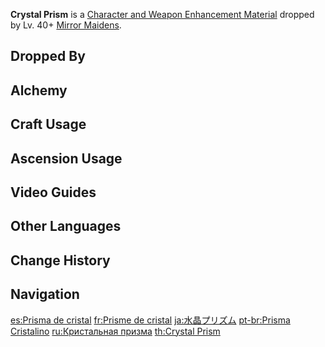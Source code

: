 {{Item Infobox
|id          = 112051
|image       = Item Crystal Prism.png
|type        = Character and Weapon Enhancement Materials
|group       = Mirror Maiden Prisms
|group2      = Elite Enemy Drops
|invCategory = Character Development Items
|quality     = 3
|description = A prism that can bend light.<br />Illusory images can be made using such prisms, giving such devices &mdash; in a manner of speaking &mdash; the power to sway human hearts.
|source1     = Dropped by Lv. 40+ [[Mirror Maiden]]s
|source2     = [[Crafting]]
}}
'''Crystal Prism''' is a [[Character and Weapon Enhancement Material]] dropped by Lv. 40+ [[Mirror Maiden]]s.

==Dropped By==
{{Dropped By|level=40}}

==Alchemy==
{{Recipe
|type = Crafting
|Dismal Prism = 3
|Mora = 25
|sort = Dismal Prism;Mora
}}

==Craft Usage==
{{Craft Usage}}

==Ascension Usage==
{{Ascension Usage}}

==Video Guides==
{{EVT
|video1=-E4AjgwihmI
|caption1=26 Mirror Maiden in 29 Minutes
}}

==Other Languages==
{{Other Languages
|en      = Crystal Prism
|zhs     = 水晶棱镜
|zhs_rm  = Shuǐjīng Léngjìng
|zht     = 水晶稜鏡
|zht_rm  = Shuǐjīng Léngjìng
|zh_tl   = Crystal Prism
|ja      = 水晶プリズム
|ja_rm   = Suishou Purizumu
|ja_tl   = Crystal Prism
|ko      = 수정 프리즘
|ko_rm   = Sujeong Peurijeum
|ko_tl   = Crystal Prism
|es      = Prisma de cristal
|es_tl   = Crystal Prism
|fr      = Prisme de cristal
|fr_tl   = Crystal Prism
|ru      = Кристальная призма
|ru_tl   = Crystal Prism
|th      = Crystal Prism
|vi      = Lăng Kính Pha Lê
|vi_tl   = 
|de      = Kristallprisma
|de_tl   = Crystal Prism
|id      = Crystal Prism
|pt      = Prisma Cristalino
|pt_tl   = Crystal Prism
|tr      = Kristal Prizma
|tr_tl   = 
|it      = Prisma di cristallo
|it_tl   = 
}}

==Change History==
{{Change History|2.0}}

==Navigation==
{{Development Item Navbox|Character and Weapon Enhancement Materials}}

[[es:Prisma de cristal]]
[[fr:Prisme de cristal]]
[[ja:水晶プリズム]]
[[pt-br:Prisma Cristalino]]
[[ru:Кристальная призма]]
[[th:Crystal Prism]]